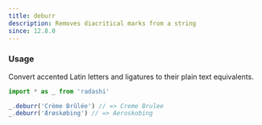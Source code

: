 ```yaml
---
title: deburr
description: Removes diacritical marks from a string
since: 12.8.0
---
```


### Usage

Convert accented Latin letters and ligatures to their plain text equivalents.

```ts
import * as _ from 'radashi'

_.deburr('Crème Brûlée') // => Creme Brulee
_.deburr('Ærøskøbing') // => Aeroskobing
```
